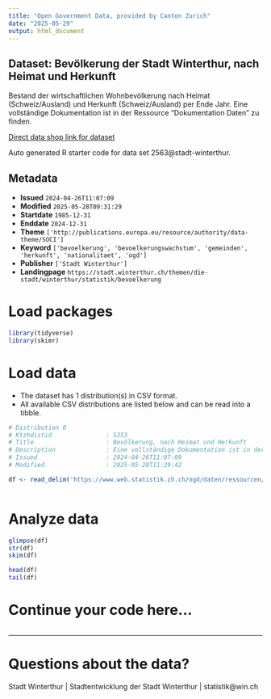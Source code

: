 ```yaml
---
title: "Open Government Data, provided by Canton Zurich"
date: "2025-05-29"
output: html_document
---
```


## Dataset: Bevölkerung der Stadt Winterthur, nach Heimat und Herkunft

Bestand der wirtschaftlichen Wohnbevölkerung nach Heimat (Schweiz/Ausland) und Herkunft (Schweiz/Ausland) per Ende Jahr. Eine vollständige Dokumentation ist in der Ressource "Dokumentation Daten" zu finden.

[Direct data shop link for dataset](https://www.zh.ch/de/politik-staat/statistik-daten/datenkatalog.html#/datasets/2563@stadt-winterthur)

Auto generated R starter code for data set 2563@stadt-winterthur.

## Metadata

- **Issued** `2024-04-26T11:07:09`
- **Modified** `2025-05-28T09:31:29`
- **Startdate** `1985-12-31`
- **Enddate** `2024-12-31`
- **Theme** `['http://publications.europa.eu/resource/authority/data-theme/SOCI']`
- **Keyword** `['bevoelkerung', 'bevoelkerungswachstum', 'gemeinden', 'herkunft', 'nationalitaet', 'ogd']`
- **Publisher** `['Stadt Winterthur']`
- **Landingpage** `https://stadt.winterthur.ch/themen/die-stadt/winterthur/statistik/bevoelkerung`


# Load packages

```r

library(tidyverse)
library(skimr)

```

# Load data

-   The dataset has 1 distribution(s) in CSV format.
-   All available CSV distributions are listed below and can be read into a tibble.

```r

# Distribution 0
# Ktzhdistid               : 5253
# Title                    : Bevölkerung, nach Heimat und Herkunft
# Description              : Eine vollständige Dokumentation ist in der Ressource "Dokumentation Daten" zu finden.
# Issued                   : 2024-04-26T11:07:09
# Modified                 : 2025-05-28T11:29:42

df <- read_delim('https://www.web.statistik.zh.ch/ogd/daten/ressourcen/KTZH_00002563_00005253.csv')



```

# Analyze data

```r

glimpse(df)
str(df)
skim(df)

head(df)
tail(df)

```

# Continue your code here...

```r

```

------------------------------------------------------------------------

# Questions about the data?

Stadt Winterthur | Stadtentwicklung der Stadt Winterthur | statistik@win.ch
